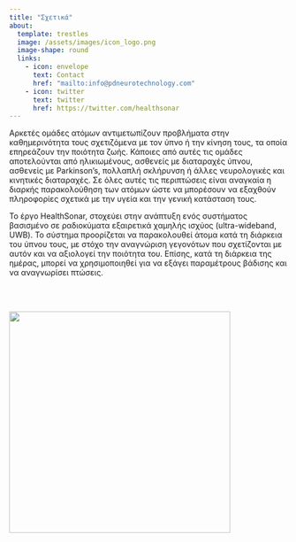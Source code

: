 ```yaml
---
title: "Σχετικά"
about:
  template: trestles
  image: /assets/images/icon_logo.png
  image-shape: round
  links:
    - icon: envelope
      text: Contact
      href: "mailto:info@pdneurotechnology.com"
    - icon: twitter
      text: twitter
      href: https://twitter.com/healthsonar
---
```


Αρκετές ομάδες ατόμων αντιμετωπίζουν προβλήματα στην καθημερινότητα τους σχετιζόμενα με τον ύπνο ή την κίνηση τους, τα οποία επηρεάζουν την ποιότητα ζωής.
Κάποιες από αυτές τις ομάδες αποτελούνται από ηλικιωμένους, ασθενείς με διαταραχές ύπνου, ασθενείς με Parkinson's, πολλαπλή σκλήρυνση ή άλλες νευρολογικές και κινητικές διαταραχές.
Σε όλες αυτές τις περιπτώσεις είναι αναγκαία η διαρκής παρακολούθηση των ατόμων ώστε να μπορέσουν να εξαχθούν πληροφορίες σχετικά με την υγεία και την γενική κατάσταση τους.

Το έργο HealthSonar, στοχεύει στην ανάπτυξη ενός συστήματος βασισμένο σε ραδιοκύματα εξαιρετικά χαμηλής ισχύος (ultra-wideband, UWB).
Το σύστημα προορίζεται να παρακολουθεί άτομα κατά τη διάρκεια του ύπνου τους, με στόχο την αναγνώριση γεγονότων που σχετίζονται με αυτόν και να αξιολογεί την ποιότητα του.
Επίσης, κατά τη διάρκεια της ημέρας, μπορεί να χρησιμοποιηθεί για να εξάγει παραμέτρους βάδισης και να αναγνωρίσει πτώσεις.

<br>
<br>

![](assets/images/espa_logo.jpg){width=400}